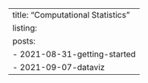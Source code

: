 ---
title: "Computational Statistics"
listing: 
  posts:
   - 2021-08-31-getting-started
   - 2021-09-07-dataviz
---